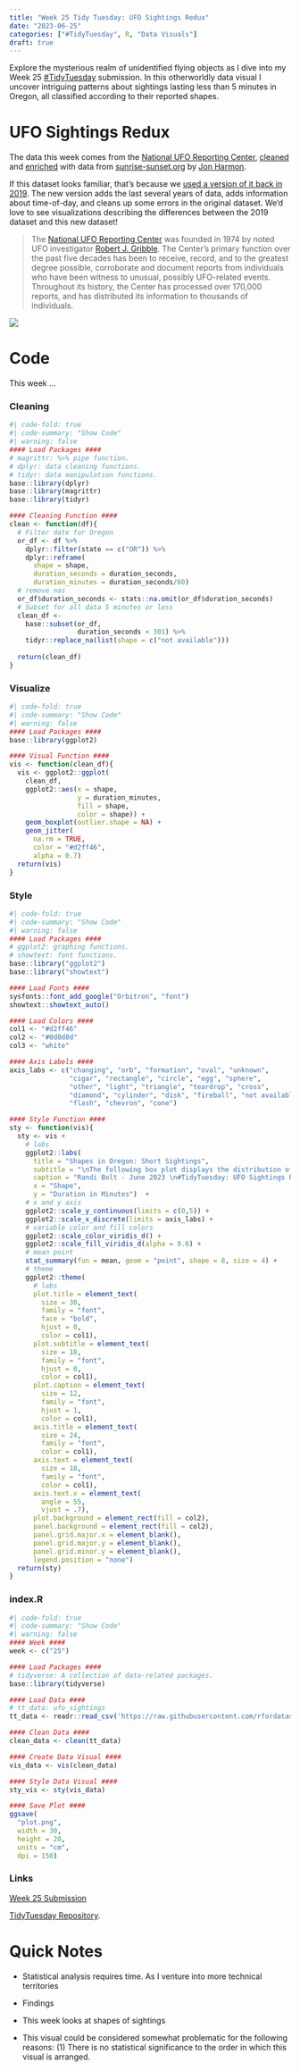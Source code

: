 ```yaml
---
title: "Week 25 Tidy Tuesday: UFO Sightings Redux"
date: "2023-06-25"
categories: ["#TidyTuesday", R, "Data Visuals"]
draft: true
---
```


Explore the mysterious realm of unidentified flying objects as I dive into my Week 25 [#TidyTuesday](https://github.com/rfordatascience/tidytuesday) submission. In this otherworldly data visual I uncover intriguing patterns about sightings lasting less than 5 minutes in Oregon, all classified according to their reported shapes.  

# UFO Sightings Redux

The data this week comes from the [National UFO Reporting Center](https://nuforc.org/webreports/ndxshape.html), [cleaned](https://github.com/jonthegeek/apis/blob/main/01_ufo-data.qmd) and [enriched](https://github.com/jonthegeek/apis/blob/main/01_ufo-enrich.qmd) with data from [sunrise-sunset.org](https://sunrise-sunset.org/) by [Jon Harmon](https://github.com/jonthegeek/apis/).

If this dataset looks familiar, that's because we [used a version of it back in 2019](https://tidytues.day/2019/2019-06-25). The new version adds the last several years of data, adds information about time-of-day, and cleans up some errors in the original dataset. We'd love to see visualizations describing the differences between the 2019 dataset and this new dataset!

> The [National UFO Reporting Center](https://nuforc.org/) was founded in 1974 by noted UFO investigator [Robert J. Gribble](https://nuforc.org/gribble/). The Center’s primary function over the past five decades has been to receive, record, and to the greatest degree possible, corroborate and document reports from individuals who have been witness to unusual, possibly UFO-related events.  Throughout its history, the Center has processed over 170,000 reports, and has distributed its information to thousands of individuals.

![](plot.png)

# Code 

This week ...

::: {.panel-tabset}

### Cleaning

```r
#| code-fold: true
#| code-summary: "Show Code"
#| warning: false
#### Load Packages ####
# magrittr: %>% pipe function. 
# dplyr: data cleaning functions.
# tidyr: data manipulation functions.
base::library(dplyr)
base::library(magrittr)
base::library(tidyr)

#### Cleaning Function ####
clean <- function(df){
  # Filter date for Oregon
  or_df <- df %>%
    dplyr::filter(state == c("OR")) %>%
    dplyr::reframe(
      shape = shape, 
      duration_seconds = duration_seconds,
      duration_minutes = duration_seconds/60)
  # remove nas 
  or_df$duration_seconds <- stats::na.omit(or_df$duration_seconds)
  # Subset for all data 5 minutes or less
  clean_df <- 
    base::subset(or_df, 
                 duration_seconds < 301) %>%
    tidyr::replace_na(list(shape = c("not available")))
    
  return(clean_df)
}
```

### Visualize

```r
#| code-fold: true
#| code-summary: "Show Code"
#| warning: false
#### Load Packages ####
base::library(ggplot2)

#### Visual Function ####
vis <- function(clean_df){
  vis <- ggplot2::ggplot(
    clean_df,
    ggplot2::aes(x = shape,
                 y = duration_minutes,
                 fill = shape,
                 color = shape)) +
    geom_boxplot(outlier.shape = NA) +
    geom_jitter(
      na.rm = TRUE, 
      color = "#d2ff46", 
      alpha = 0.7)
  return(vis)
}
```

### Style

```r
#| code-fold: true
#| code-summary: "Show Code"
#| warning: false
#### Load Packages ####
# ggplot2: graphing functions.
# showtext: font functions. 
base::library("ggplot2")
base::library("showtext")

#### Load Fonts ####
sysfonts::font_add_google("Orbitron", "font")
showtext::showtext_auto()

#### Load Colors ####
col1 <- "#d2ff46"
col2 <- "#0d0d0d"
col3 <- "white"

#### Axis Labels ####
axis_labs <- c("changing", "orb", "formation", "oval", "unknown",
               "cigar", "rectangle", "circle", "egg", "sphere", 
               "other", "light", "triangle", "teardrop", "cross",
               "diamond", "cylinder", "disk", "fireball", "not available", 
               "flash", "chevron", "cone")

#### Style Function ####
sty <- function(vis){
  sty <- vis +
    # labs
    ggplot2::labs(
      title = "Shapes in Oregon: Short Sightings",
      subtitle = "\nThe following box plot displays the distribution of UFO sightings lasting less than 5 minutes in Oregon, categorized by \ntheir reported shape. Among this subset of sightings, Cylinder, Disk, Fireball, Not Available, Flash, Chevron, and Cone \nwere more frequently reported with durations of less than two minutes. In contrast, the Changing UFO shape was \nobserved for a broader duration range, spanning from 2 to 5 minutes. \n\nThe asterisk (*) denotes the mean duration in minutes.\n ",
      caption = "Randi Bolt - June 2023 \n#TidyTuesday: UFO Sightings Redux",
      x = "Shape",
      y = "Duration in Minutes")  +
    # x and y axis
    ggplot2::scale_y_continuous(limits = c(0,5)) + 
    ggplot2::scale_x_discrete(limits = axis_labs) +
    # variable color and fill colors
    ggplot2::scale_color_viridis_d() +
    ggplot2::scale_fill_viridis_d(alpha = 0.6) +
    # mean point
    stat_summary(fun = mean, geom = "point", shape = 8, size = 4) +
    # theme
    ggplot2::theme(
      # labs 
      plot.title = element_text(
        size = 30,
        family = "font",
        face = "bold",
        hjust = 0,
        color = col1),
      plot.subtitle = element_text(
        size = 18,
        family = "font",
        hjust = 0,
        color = col1),
      plot.caption = element_text(
        size = 12,
        family = "font",
        hjust = 1,
        color = col1),
      axis.title = element_text(
        size = 24, 
        family = "font",
        color = col1),
      axis.text = element_text(
        size = 18, 
        family = "font",
        color = col1),
      axis.text.x = element_text(
        angle = 55,
        vjust = .7), 
      plot.background = element_rect(fill = col2),
      panel.background = element_rect(fill = col2),
      panel.grid.major.x = element_blank(),
      panel.grid.major.y = element_blank(),
      panel.grid.minor.y = element_blank(),
      legend.position = "none") 
  return(sty)
}
```

### index.R

```r
#| code-fold: true
#| code-summary: "Show Code"
#| warning: false
#### Week ####
week <- c("25")

#### Load Packages ####
# tidyverse: A collection of data-related packages.
base::library(tidyverse)

#### Load Data ####
# tt_data: ufo_sightings
tt_data <- readr::read_csv('https://raw.githubusercontent.com/rfordatascience/tidytuesday/master/data/2023/2023-06-20/ufo_sightings.csv')

#### Clean Data ####
clean_data <- clean(tt_data)

#### Create Data Visual ####
vis_data <- vis(clean_data)

#### Style Data Visual ####
sty_vis <- sty(vis_data)

#### Save Plot ####
ggsave(
  "plot.png", 
  width = 30, 
  height = 20, 
  units = "cm",
  dpi = 150)

```


### Links

[Week 25 Submission](https://github.com/rbolt13/tidytuesday/tree/main/2023/week_25) 

[TidyTuesday Repository](https://github.com/rbolt13/tidytuesday).


:::

# Quick Notes

* Statistical analysis requires time. As I venture into more technical territories 

* Findings 

* This week looks at shapes of sightings 

* This visual could be considered somewhat problematic for the following reasons: (1) There is no statistical significance to the order in which this visual is arranged. 